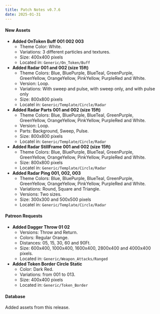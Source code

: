 ```yaml
---
title: Patch Notes v0.7.6
date: 2025-01-31
---
```

#### New Assets
- **Added OnToken Buff 001 002 003** 
    - Theme Color: White.  
    - Variations: 3 different particles and textures.  
    - Size: 400x400 pixels  
    - Located in: ``Generic/On_Token/Buff``
- **Added Radar 001 and 002 (size 15ft)**
    - Theme Colors: Blue, BluePurple, BlueTeal, GreenPurple, GreenYellow, OrangeYellow, PinkYellow, PurpleRed and White.  
    - Version: Loop.  
    - Variations: With sweep and pulse, with sweep only, and with pulse only  
    - Size: 800x800 pixels  
    - Locatel in: ``Generic/Template/Circle/Radar``
- **Added Radar Parts 001 and 002 (size 15ft)**
    - Theme Colors: Blue, BluePurple, BlueTeal, GreenPurple, GreenYellow, OrangeYellow, PinkYellow, PurpleRed and White.  
    - Version: Loop.  
    - Parts: Background, Sweep, Pulse.  
    - Size: 800x800 pixels  
    - Locatel in: ``Generic/Template/Circle/Radar``
- **Added Radar StillFrame 001 and 002 (size 15ft)** 
    - Theme Colors: Blue, BluePurple, BlueTeal, GreenPurple, GreenYellow, OrangeYellow, PinkYellow, PurpleRed and White.  
    - Size: 800x800 pixels  
    - Locatel in: ``Generic/Template/Circle/Radar``
- **Added Radar Ping 001, 002, 003** 
    - Theme Colors: Blue, BluePurple, BlueTeal, GreenPurple, GreenYellow, OrangeYellow, PinkYellow, PurpleRed and White.  
    - Variations: Round, Square and Triangle.  
    - Versions: Two sizes.  
    - Size: 300x300 and 500x500 pixels  
    - Locatel in: ``Generic/Template/Circle/Radar``
#### Patreon Requests
- **Added Dagger Throw 01 02**  
    - Versions: Throw and Return.  
    - Colors: Regular Orange.  
    - Distances: 05, 15, 30, 60 and 90Ft.  
    - Size: 600x400, 1000x400, 1600x400, 2800x400 and 4000x400 pixels.  
    - Located in: ``Generic/Weapon_Attacks/Ranged``
- **Added Token Border Circle Static** 
    - Color: Dark Red.  
    - Variations: from 001 to 013.  
    - Size: 400x400 pixels  
    - Located in: ``Generic/Token_Border``
#### Database
Added assets from this release.







